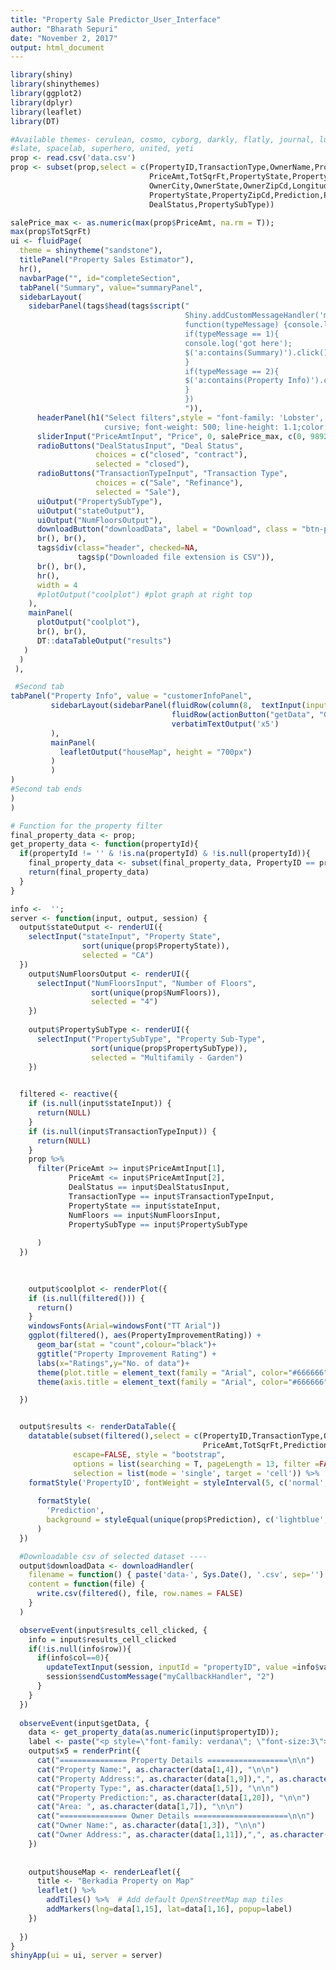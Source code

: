 ```yaml
---
title: "Property Sale Predictor_User_Interface"
author: "Bharath Sepuri"
date: "November 2, 2017"
output: html_document
---
```



```r

library(shiny)
library(shinythemes)
library(ggplot2)
library(dplyr)
library(leaflet)
library(DT)

#Available themes- cerulean, cosmo, cyborg, darkly, flatly, journal, lumen, paper, readable, sandstone, simplex, 
#slate, spacelab, superhero, united, yeti
prop <- read.csv('data.csv')
prop <- subset(prop,select = c(PropertyID,TransactionType,OwnerName,PropertyName,PropertyType,
                               PriceAmt,TotSqrFt,PropertyState,PropertyAddress,NumFloors,OwnerAddress1,
                               OwnerCity,OwnerState,OwnerZipCd,Longitude,Latitude,PropertyCity,
                               PropertyState,PropertyZipCd,Prediction,PropertyImprovementRating,
                               DealStatus,PropertySubType))

salePrice_max <- as.numeric(max(prop$PriceAmt, na.rm = T));
max(prop$TotSqrFt)
ui <- fluidPage(
  theme = shinytheme("sandstone"),
  titlePanel("Property Sales Estimator"),
  hr(),
  navbarPage("", id="completeSection",
  tabPanel("Summary", value="summaryPanel",  
  sidebarLayout(
    sidebarPanel(tags$head(tags$script("
                                       Shiny.addCustomMessageHandler('myCallbackHandler',
                                       function(typeMessage) {console.log(typeMessage)
                                       if(typeMessage == 1){
                                       console.log('got here');
                                       $('a:contains(Summary)').click();
                                       }
                                       if(typeMessage == 2){
                                       $('a:contains(Property Info)').click();
                                       }
                                       })
                                       ")),
      headerPanel(h1("Select filters",style = "font-family: 'Lobster', 
                     cursive; font-weight: 500; line-height: 1.1;color: #4d3a7d;")),
      sliderInput("PriceAmtInput", "Price", 0, salePrice_max, c(0, 989223254), pre = "$"),
      radioButtons("DealStatusInput", "Deal Status",
                   choices = c("closed", "contract"),
                   selected = "closed"),
      radioButtons("TransactionTypeInput", "Transaction Type",
                   choices = c("Sale", "Refinance"),
                   selected = "Sale"),
      uiOutput("PropertySubType"),
      uiOutput("stateOutput"),
      uiOutput("NumFloorsOutput"),
      downloadButton("downloadData", label = "Download", class = "btn-primary", width = '32%'),
      br(), br(),
      tags$div(class="header", checked=NA,
               tags$p("Downloaded file extension is CSV")),
      br(), br(),
      hr(),
      width = 4
      #plotOutput("coolplot") #plot graph at right top
    ),
    mainPanel(
      plotOutput("coolplot"),
      br(), br(),
      DT::dataTableOutput("results")
   )
  )
 ),

 #Second tab
tabPanel("Property Info", value = "customerInfoPanel",
         sidebarLayout(sidebarPanel(fluidRow(column(8,  textInput(inputId = "propertyID",placeholder = "Property Id", label = "Property Id"))),
                                    fluidRow(actionButton("getData", "Get Details", class = "btn-primary", width = '40%')),
                                    verbatimTextOutput('x5')
         ),
         mainPanel(
           leafletOutput("houseMap", height = "700px")
         )
         )
)
#Second tab ends
)
)

# Function for the property filter
final_property_data <- prop;
get_property_data <- function(propertyId){
  if(propertyId != '' & !is.na(propertyId) & !is.null(propertyId)){
    final_property_data <- subset(final_property_data, PropertyID == propertyId);
    return(final_property_data)
  }
}

info <-  '';
server <- function(input, output, session) {
  output$stateOutput <- renderUI({
    selectInput("stateInput", "Property State",
                sort(unique(prop$PropertyState)),
                selected = "CA")
  })
    output$NumFloorsOutput <- renderUI({
      selectInput("NumFloorsInput", "Number of Floors",
                  sort(unique(prop$NumFloors)),
                  selected = "4")
    })
    
    output$PropertySubType <- renderUI({
      selectInput("PropertySubType", "Property Sub-Type",
                  sort(unique(prop$PropertySubType)),
                  selected = "Multifamily - Garden")
    })

  
  filtered <- reactive({
    if (is.null(input$stateInput)) {
      return(NULL)
    }
    if (is.null(input$TransactionTypeInput)) {
      return(NULL)
    }
    prop %>%
      filter(PriceAmt >= input$PriceAmtInput[1],
             PriceAmt <= input$PriceAmtInput[2],
             DealStatus == input$DealStatusInput,
             TransactionType == input$TransactionTypeInput,
             PropertyState == input$stateInput,
             NumFloors == input$NumFloorsInput,
             PropertySubType == input$PropertySubType
             
      )
  })
  
  

    output$coolplot <- renderPlot({
    if (is.null(filtered())) {
      return()
    }
    windowsFonts(Arial=windowsFont("TT Arial"))
    ggplot(filtered(), aes(PropertyImprovementRating)) +
      geom_bar(stat = "count",colour="black")+
      ggtitle("Property Improvement Rating") +
      labs(x="Ratings",y="No. of data")+
      theme(plot.title = element_text(family = "Arial", color="#666666", face="bold", size=32, hjust=0)) +
      theme(axis.title = element_text(family = "Arial", color="#666666", face="bold", size=22))

  })


  output$results <- renderDataTable({
    datatable(subset(filtered(),select = c(PropertyID,TransactionType,OwnerName,PropertyName,PropertySubType,
                                           PriceAmt,TotSqrFt,Prediction)),
              escape=FALSE, style = "bootstrap",
              options = list(searching = T, pageLength = 13, filter =FALSE), rownames = FALSE,
              selection = list(mode = 'single', target = 'cell')) %>%
    formatStyle('PropertyID', fontWeight = styleInterval(5, c('normal', 'bold')))%>%
      
      formatStyle(
        'Prediction',
        background = styleEqual(unique(prop$Prediction), c('lightblue','lightgreen'))
      )
  })

  #Downloadable csv of selected dataset ----
  output$downloadData <- downloadHandler(
    filename = function() { paste('data-', Sys.Date(), '.csv', sep='') },
    content = function(file) {
      write.csv(filtered(), file, row.names = FALSE)
    }
  )

  observeEvent(input$results_cell_clicked, {
    info = input$results_cell_clicked
    if(!is.null(info$row)){
      if(info$col==0){
        updateTextInput(session, inputId = "propertyID", value =info$value );
        session$sendCustomMessage("myCallbackHandler", "2")
      }
    }
  })
  
  observeEvent(input$getData, {
    data <- get_property_data(as.numeric(input$propertyID));
    label <- paste("<p style=\"font-family: verdana\"; \"font-size:3\">", "<b>", data[1,9], "<b>","</p>", sep = "<br/>")
    output$x5 = renderPrint({
      cat("=============== Property Details ==================\n\n")
      cat("Property Name:", as.character(data[1,4]), "\n\n")
      cat("Property Address:", as.character(data[1,9]),",", as.character(data[1,17]),",", as.character(data[1,18]),",",as.character(data[1,19]), "\n\n")
      cat("Property Type:", as.character(data[1,5]), "\n\n")
      cat("Property Prediction:", as.character(data[1,20]), "\n\n")
      cat("Area: ", as.character(data[1,7]), "\n\n")
      cat("=============== Owner Details =====================\n\n")
      cat("Owner Name:", as.character(data[1,3]), "\n\n")
      cat("Owner Address:", as.character(data[1,11]),",", as.character(data[1,12]),",", as.character(data[1,13]), "," , as.character(data[1,14]), "\n\n")
    })
    
    
    output$houseMap <- renderLeaflet({
      title <- "Berkadia Property on Map"
      leaflet() %>%
        addTiles() %>%  # Add default OpenStreetMap map tiles
        addMarkers(lng=data[1,15], lat=data[1,16], popup=label)
    })
    
  })
}
shinyApp(ui = ui, server = server)

```